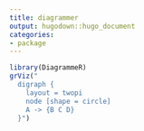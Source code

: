 ```yaml
---
title: diagrammer
output: hugodown::hugo_document
categories:
- package
---
```


```r
library(DiagrammeR)
grViz("
  digraph {
    layout = twopi
    node [shape = circle]
    A -> {B C D} 
  }")
```

